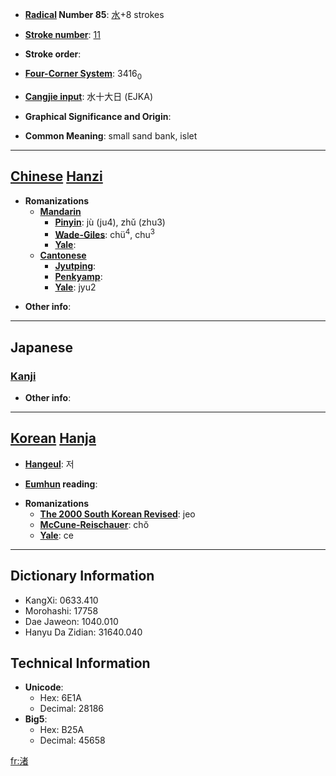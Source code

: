 * '''[[Wiktionary:Chinese radical index| Radical]] Number 85''': [[Wiktionary:Chinese radical index 水|水]]+8 strokes

* '''[[Wiktionary:Chinese total strokes index|Stroke number]]''': [[Wiktionary:Chinese total strokes index 11|11]]

* '''Stroke order''': 

* '''[[Wiktionary:Chinese four corner index|Four-Corner System]]''': 3416<sub>0</sub>

* '''[[Wiktionary:Chinese Cangjie index|Cangjie input]]''': 水十大日 (EJKA)

* '''Graphical Significance and Origin''': 

* '''Common Meaning''': small sand bank, islet

----

== [[Chinese]] [[Hanzi]] ==

* '''Romanizations'''
** '''[[Mandarin]]'''
*** '''[[Pinyin]]''': jù (ju4), zhǔ (zhu3)
*** '''[[Wade-Giles]]''': chü<sup>4</sup>, chu<sup>3</sup>
*** '''[[Yale]]''': 
** '''[[Cantonese]]'''
*** '''[[Jyutping]]''':
*** '''[[Penkyamp]]''': 
*** '''[[Yale]]''': jyu2

* '''Other info''': 

----

==Japanese==
===[[Kanji]]===
{{kanji|on readings=[[しょ]] (sho)
|kun readings=[[なぎさ]] (nagisa)
}}

* '''Other info''':  

----

== [[Korean]] [[Hanja]] ==

* '''[[Hangeul]]''': 저

* '''[[Eumhun]] reading''': 

* '''Romanizations'''
** '''[[The 2000 South Korean Revised Romanization|The 2000 South Korean Revised]]''': jeo
** '''[[McCune-Reischauer]]''': chŏ
** '''[[Yale]]''': ce

----

== Dictionary Information ==

* KangXi: 0633.410
* Morohashi: 17758
* Dae Jaweon: 1040.010
* Hanyu Da Zidian: 31640.040

== Technical Information ==

* '''Unicode''':
** Hex: 6E1A
** Decimal: 28186
* '''Big5''':
** Hex: B25A
** Decimal: 45658

[[fr:渚]]